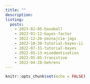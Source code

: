 ```yaml
---
title: ""
description: 
listing: 
  posts:
    - 2023-02-05-baseball
    - 2023-01-12-bayes-factor
    - 2022-12-26-poznajcie-jags
    - 2022-10-30-tutorial-bayes-ii
    - 2022-07-31-tutorial-bayes
    - 2022-05-13-mixedmotivation
    - 2022-05-05-tranistive
    - 2022-04-28-behrens
---
```


```r
knitr::opts_chunk$set(echo = FALSE)
```

